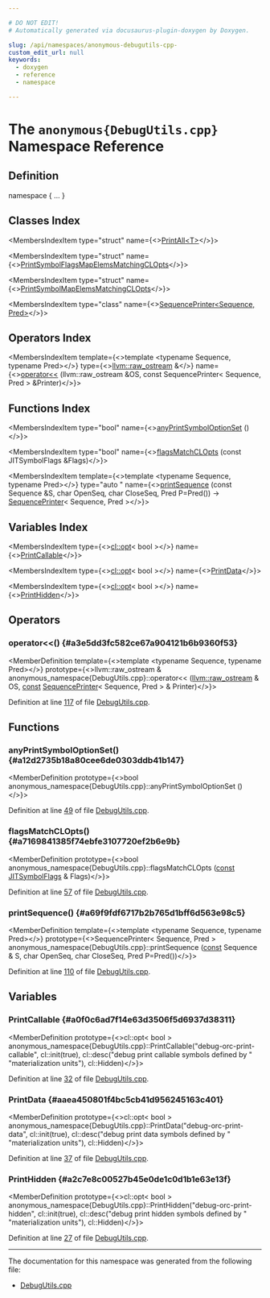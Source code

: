 ```yaml
---

# DO NOT EDIT!
# Automatically generated via docusaurus-plugin-doxygen by Doxygen.

slug: /api/namespaces/anonymous-debugutils-cpp-
custom_edit_url: null
keywords:
  - doxygen
  - reference
  - namespace

---
```





# The `anonymous{DebugUtils.cpp}` Namespace Reference

<DoxygenPage pluginConfig={pluginConfig}>



## Definition

<CodeBlock>namespace &#123; ... &#125;</CodeBlock>

## Classes Index

<MembersIndex>

<MembersIndexItem
  type="struct"
  name={<><a href="/docs/api/structs/anonymous-namespace-debugutils-cpp-/printall">PrintAll&lt;T&gt;</a></>}>
</MembersIndexItem>

<MembersIndexItem
  type="struct"
  name={<><a href="/docs/api/structs/anonymous-namespace-debugutils-cpp-/printsymbolflagsmapelemsmatchingclopts">PrintSymbolFlagsMapElemsMatchingCLOpts</a></>}>
</MembersIndexItem>

<MembersIndexItem
  type="struct"
  name={<><a href="/docs/api/structs/anonymous-namespace-debugutils-cpp-/printsymbolmapelemsmatchingclopts">PrintSymbolMapElemsMatchingCLOpts</a></>}>
</MembersIndexItem>

<MembersIndexItem
  type="class"
  name={<><a href="/docs/api/classes/anonymous-namespace-debugutils-cpp-/sequenceprinter">SequencePrinter&lt;Sequence, Pred&gt;</a></>}>
</MembersIndexItem>

</MembersIndex>

## Operators Index

<MembersIndex>

<MembersIndexItem
  template={<>template &lt;typename Sequence, typename Pred&gt;</>}
  type={<><a href="/docs/api/classes/llvm/raw-ostream">llvm::raw&#95;ostream</a> &amp;</>}
  name={<><a href="#a3e5dd3fc582ce67a904121b6b9360f53">operator&lt;&lt;</a> (llvm::raw&#95;ostream &amp;OS, const SequencePrinter&lt; Sequence, Pred &gt; &amp;Printer)</>}>
</MembersIndexItem>

</MembersIndex>

## Functions Index

<MembersIndex>

<MembersIndexItem
  type="bool"
  name={<><a href="#a12d2735b18a80cee6de0303ddb41b147">anyPrintSymbolOptionSet</a> ()</>}>
</MembersIndexItem>

<MembersIndexItem
  type="bool"
  name={<><a href="#a7169841385f74ebfe3107720ef2b6e9b">flagsMatchCLOpts</a> (const JITSymbolFlags &amp;Flags)</>}>
</MembersIndexItem>

<MembersIndexItem
  template={<>template &lt;typename Sequence, typename Pred&gt;</>}
  type="auto "
  name={<><a href="#a69f9fdf6717b2b765d1bff6d563e98c5">printSequence</a> (const Sequence &amp;S, char OpenSeq, char CloseSeq, Pred P=Pred()) -&gt; <a href="/docs/api/classes/anonymous-namespace-debugutils-cpp-/sequenceprinter">SequencePrinter</a>&lt; Sequence, Pred &gt;</>}>
</MembersIndexItem>

</MembersIndex>

## Variables Index

<MembersIndex>

<MembersIndexItem
  type={<><a href="/docs/api/classes/llvm/cl/opt">cl::opt</a>&lt; bool &gt;</>}
  name={<><a href="#a0f0c6ad7f14e63d3506f5d6937d38311">PrintCallable</a></>}>
</MembersIndexItem>

<MembersIndexItem
  type={<><a href="/docs/api/classes/llvm/cl/opt">cl::opt</a>&lt; bool &gt;</>}
  name={<><a href="#aaea450801f4bc5cb41d956245163c401">PrintData</a></>}>
</MembersIndexItem>

<MembersIndexItem
  type={<><a href="/docs/api/classes/llvm/cl/opt">cl::opt</a>&lt; bool &gt;</>}
  name={<><a href="#a2c7e8c00527b45e0de1c0d1b1e63e13f">PrintHidden</a></>}>
</MembersIndexItem>

</MembersIndex>


<SectionDefinition>

## Operators

### operator&lt;&lt;() {#a3e5dd3fc582ce67a904121b6b9360f53}

<MemberDefinition
  template={<>template &lt;typename Sequence, typename Pred&gt;</>}
  prototype={<>llvm::raw&#95;ostream &amp; anonymous&#95;namespace&#123;DebugUtils.cpp&#125;::operator&lt;&lt; (<a href="/docs/api/classes/llvm/raw-ostream">llvm::raw&#95;ostream</a> &amp; OS, <a href="/docs/api/files/lib/lib/target/lib/target/aarch64/aarch64promoteconstant-cpp/#a90f8350fecae261c25be85d38b451bff">const</a> <a href="/docs/api/classes/anonymous-namespace-debugutils-cpp-/sequenceprinter">SequencePrinter</a>&lt; Sequence, Pred &gt; &amp; Printer)</>}>

Definition at line <a href="/docs/api/files/lib/lib/executionengine/lib/executionengine/orc/debugutils-cpp/#l00117">117</a> of file <a href="/docs/api/files/lib/lib/executionengine/lib/executionengine/orc/debugutils-cpp">DebugUtils.cpp</a>.
</MemberDefinition>

</SectionDefinition>

<SectionDefinition>

## Functions

### anyPrintSymbolOptionSet() {#a12d2735b18a80cee6de0303ddb41b147}

<MemberDefinition
  prototype={<>bool anonymous&#95;namespace&#123;DebugUtils.cpp&#125;::anyPrintSymbolOptionSet ()</>}>

Definition at line <a href="/docs/api/files/lib/lib/executionengine/lib/executionengine/orc/debugutils-cpp/#l00049">49</a> of file <a href="/docs/api/files/lib/lib/executionengine/lib/executionengine/orc/debugutils-cpp">DebugUtils.cpp</a>.
</MemberDefinition>

### flagsMatchCLOpts() {#a7169841385f74ebfe3107720ef2b6e9b}

<MemberDefinition
  prototype={<>bool anonymous&#95;namespace&#123;DebugUtils.cpp&#125;::flagsMatchCLOpts (<a href="/docs/api/files/lib/lib/target/lib/target/aarch64/aarch64promoteconstant-cpp/#a90f8350fecae261c25be85d38b451bff">const</a> <a href="/docs/api/classes/llvm/jitsymbolflags">JITSymbolFlags</a> &amp; Flags)</>}>

Definition at line <a href="/docs/api/files/lib/lib/executionengine/lib/executionengine/orc/debugutils-cpp/#l00057">57</a> of file <a href="/docs/api/files/lib/lib/executionengine/lib/executionengine/orc/debugutils-cpp">DebugUtils.cpp</a>.
</MemberDefinition>

### printSequence() {#a69f9fdf6717b2b765d1bff6d563e98c5}

<MemberDefinition
  template={<>template &lt;typename Sequence, typename Pred&gt;</>}
  prototype={<>SequencePrinter&lt; Sequence, Pred &gt; anonymous&#95;namespace&#123;DebugUtils.cpp&#125;::printSequence (<a href="/docs/api/files/lib/lib/target/lib/target/aarch64/aarch64promoteconstant-cpp/#a90f8350fecae261c25be85d38b451bff">const</a> Sequence &amp; S, char OpenSeq, char CloseSeq, Pred P=Pred())</>}>

Definition at line <a href="/docs/api/files/lib/lib/executionengine/lib/executionengine/orc/debugutils-cpp/#l00110">110</a> of file <a href="/docs/api/files/lib/lib/executionengine/lib/executionengine/orc/debugutils-cpp">DebugUtils.cpp</a>.
</MemberDefinition>

</SectionDefinition>

<SectionDefinition>

## Variables

### PrintCallable {#a0f0c6ad7f14e63d3506f5d6937d38311}

<MemberDefinition
  prototype={<>cl::opt&lt; bool &gt; anonymous&#95;namespace&#123;DebugUtils.cpp&#125;::PrintCallable(&quot;debug-orc-print-callable&quot;, cl::init(true), cl::desc(&quot;debug print callable symbols defined by &quot; &quot;materialization units&quot;), cl::Hidden)</>}>

Definition at line <a href="/docs/api/files/lib/lib/executionengine/lib/executionengine/orc/debugutils-cpp/#l00032">32</a> of file <a href="/docs/api/files/lib/lib/executionengine/lib/executionengine/orc/debugutils-cpp">DebugUtils.cpp</a>.
</MemberDefinition>

### PrintData {#aaea450801f4bc5cb41d956245163c401}

<MemberDefinition
  prototype={<>cl::opt&lt; bool &gt; anonymous&#95;namespace&#123;DebugUtils.cpp&#125;::PrintData(&quot;debug-orc-print-data&quot;, cl::init(true), cl::desc(&quot;debug print data symbols defined by &quot; &quot;materialization units&quot;), cl::Hidden)</>}>

Definition at line <a href="/docs/api/files/lib/lib/executionengine/lib/executionengine/orc/debugutils-cpp/#l00037">37</a> of file <a href="/docs/api/files/lib/lib/executionengine/lib/executionengine/orc/debugutils-cpp">DebugUtils.cpp</a>.
</MemberDefinition>

### PrintHidden {#a2c7e8c00527b45e0de1c0d1b1e63e13f}

<MemberDefinition
  prototype={<>cl::opt&lt; bool &gt; anonymous&#95;namespace&#123;DebugUtils.cpp&#125;::PrintHidden(&quot;debug-orc-print-hidden&quot;, cl::init(true), cl::desc(&quot;debug print hidden symbols defined by &quot; &quot;materialization units&quot;), cl::Hidden)</>}>

Definition at line <a href="/docs/api/files/lib/lib/executionengine/lib/executionengine/orc/debugutils-cpp/#l00027">27</a> of file <a href="/docs/api/files/lib/lib/executionengine/lib/executionengine/orc/debugutils-cpp">DebugUtils.cpp</a>.
</MemberDefinition>

</SectionDefinition>

<hr/>

The documentation for this namespace was generated from the following file:

<ul>
<li><a href="/docs/api/files/lib/lib/executionengine/lib/executionengine/orc/debugutils-cpp">DebugUtils.cpp</a></li>
</ul>

</DoxygenPage>
